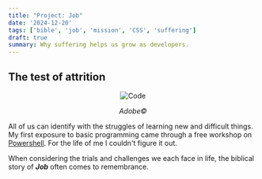 ```yaml
---
title: "Project: Job"
date: '2024-12-20'
tags: ['bible', 'job', 'mission', 'CSS', 'suffering']
draft: true
summary: Why suffering helps us grow as developers.
---
```


## The test of attrition

<div style="text-align: center;">
  <img src="/static/images/pawn.jpg" alt="Code" />
  <p><em>Adobe©</em></p>
</div>

All of us can identify with the struggles of learning new and difficult things. My first exposure to basic programming came through a free workshop on <a href="https://www.powershellengineer.com/archive" target="_blank">Powershell</a>. For the life of me I couldn't figure it out.

When considering the trials and challenges we each face in life, the biblical story of <b><em>Job</em></b> often comes to remembrance.

### 
